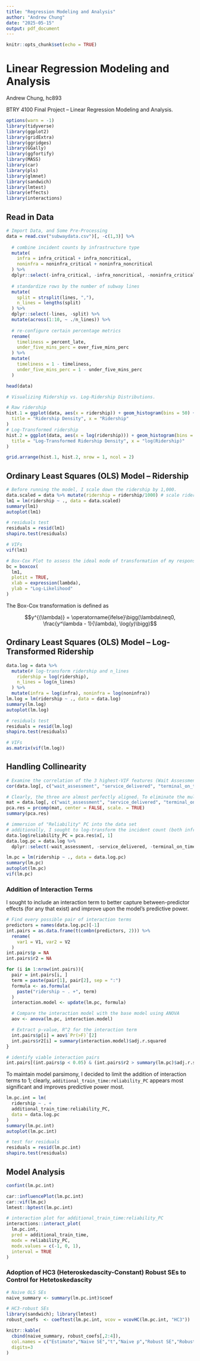 ```yaml
---
title: "Regression Modeling and Analysis"
author: "Andrew Chung"
date: "2025-05-15"
output: pdf_document
---
```


```r
knitr::opts_chunk$set(echo = TRUE)
```

# Linear Regression Modeling and Analysis

Andrew Chung, hc893

BTRY 4100 Final Project -- Linear Regression Modeling and Analysis.

```r
options(warn = -1)
library(tidyverse)
library(ggplot2)
library(gridExtra)
library(ggridges)
library(GGally)
library(ggfortify)
library(MASS)
library(car)
library(pls)
library(glmnet)
library(sandwich)
library(lmtest)
library(effects)
library(interactions)
```

## Read in Data

```r
# Import Data, and Some Pre-Processing
data = read.csv("subwaydata.csv")[, -c(1,3)] %>% 
  
  # combine incident counts by infrastructure type
  mutate(
    infra = infra_critical + infra_noncritical,
    noninfra = noninfra_critical + noninfra_noncritical
  ) %>%
  dplyr::select(-infra_critical, -infra_noncritical, -noninfra_critical, -noninfra_noncritical) %>%
  
  # standardize rows by the number of subway lines
  mutate(
    split = strsplit(lines, ","), 
    n_lines = lengths(split)
  ) %>%
  dplyr::select(-lines, -split) %>%
  mutate(across(1:10, ~ ./n_lines)) %>%
  
  # re-configure certain percentage metrics
  rename(
    timeliness = percent_late,
    under_five_mins_perc = over_five_mins_perc
  ) %>%
  mutate(
    timeliness = 1 - timeliness,
    under_five_mins_perc = 1 - under_five_mins_perc
  )

head(data)

# Visualizing Ridership vs. Log-Ridership Distributions.

# Raw ridership
hist.1 = ggplot(data, aes(x = ridership)) + geom_histogram(bins = 50) + labs(
  title = "Ridership Density", x = "Ridership"
)
# Log-Transformed ridership
hist.2 = ggplot(data, aes(x = log(ridership))) + geom_histogram(bins = 50) + labs(
  title = "Log-Transformed Ridership Density", x = "log(Ridership)"
)

grid.arrange(hist.1, hist.2, nrow = 1, ncol = 2)
```

## Ordinary Least Squares (OLS) Model -- Ridership

```r
# Before running the model, I scale down the ridership by 1,000.
data.scaled = data %>% mutate(ridership = ridership/1000) # scale ridership to 1K
lm1 = lm(ridership ~ ., data = data.scaled)
summary(lm1)
autoplot(lm1)

# residuals test
residuals = resid(lm1)
shapiro.test(residuals)

# VIFs
vif(lm1)

# Box-Cox Plot to assess the ideal mode of transformation of my response.
bc = boxcox(
  lm1,
  plotit = TRUE,
  xlab = expression(lambda),
  ylab = "Log-Likelihood"
)
```

The Box-Cox transformation is defined as 

$$y^{(\lambda)} = \operatorname{ifelse}\bigg(\lambda\neq0, \frac{y^\lambda - 1}{\lambda}, \log(y)\bigg)$$

## Ordinary Least Squares (OLS) Model -- Log-Transformed Ridership

```r
data.log = data %>% 
  mutate(# log-transform ridership and n_lines
    ridership = log(ridership),
    n_lines = log(n_lines)
  ) %>%
  mutate(infra = log(infra), noninfra = log(noninfra))
lm.log = lm(ridership ~ ., data = data.log)
summary(lm.log)
autoplot(lm.log)

# residuals test
residuals = resid(lm.log)
shapiro.test(residuals)

# VIFs
as.matrix(vif(lm.log))
```

## Handling Collinearity

```r
# Examine the correlation of the 3 highest-VIF features (Wait Assessment, Service Delivered, Terminal On-Time Performance -- all %)
cor(data.log[, c("wait_assessment", "service_delivered", "terminal_on_time_performance")])

# Clearly, the three are almost perfectly aligned. To eliminate the multi-collinearity between the 3 variables, I have compressed the three variables into a single principal component (PC).
mat = data.log[, c("wait_assessment", "service_delivered", "terminal_on_time_performance")]
pca.res = prcomp(mat, center = FALSE, scale. = TRUE)
summary(pca.res)

# immersion of "Reliability" PC into the data set
# additionally, I sought to log-transform the incident count (both infra and non-infra).
data.log$reliability_PC = pca.res$x[, 1]
data.log.pc = data.log %>%
  dplyr::select(-wait_assessment, -service_delivered, -terminal_on_time_performance)

lm.pc = lm(ridership ~ ., data = data.log.pc)
summary(lm.pc)
autoplot(lm.pc)
vif(lm.pc)
```

### Addition of Interaction Terms

I sought to include an interaction term to better capture between-predictor effects (for any that exist) and improve upon the model's predictive power.

```r
# Find every possible pair of interaction terms
predictors = names(data.log.pc)[-1]
int.pairs = as.data.frame(t(combn(predictors, 2))) %>%
  rename(
    var1 = V1, var2 = V2
  )
int.pairs$p = NA
int.pairs$r2 = NA

for (i in 1:nrow(int.pairs)){
  pair = int.pairs[i, ]
  term = paste(pair[1], pair[2], sep = ":")
  formula <- as.formula(
    paste("ridership ~ . +", term)
  )
  interaction.model <- update(lm.pc, formula)

  # Compare the interaction model with the base model using ANOVA
  aov <- anova(lm.pc, interaction.model)

  # Extract p-value, R^2 for the interaction term
  int.pairs$p[i] = aov$`Pr(>F)`[2]
  int.pairs$r2[i] = summary(interaction.model)$adj.r.squared
}

# identify viable interaction pairs
int.pairs[(int.pairs$p < 0.05) & (int.pairs$r2 > summary(lm.pc)$adj.r.squared), ]
```

To maintain model parsimony, I decided to limit the addition of interaction terms to 1; clearly, `additional_train_time:reliability_PC` appears most significant and improves predictive power most.

```r
lm.pc.int = lm(
  ridership ~ . + 
  additional_train_time:reliability_PC,
  data = data.log.pc
)
summary(lm.pc.int)
autoplot(lm.pc.int)

# test for residuals
residuals = resid(lm.pc.int)
shapiro.test(residuals)
```

## Model Analysis

```r
confint(lm.pc.int)
```

```r
car::influencePlot(lm.pc.int)
car::vif(lm.pc)
lmtest::bptest(lm.pc.int)

# interaction plot for additional_train_time:reliability_PC
interactions::interact_plot(
  lm.pc.int,
  pred = additional_train_time,
  modx = reliability_PC,
  modx.values = c(-1, 0, 1),
  interval = TRUE
)
```

### Adoption of HC3 (Heteroskedascity-Constant) Robust SEs to Control for Hetetoskedascity

```r
# Naive OLS SEs
naive_summary <- summary(lm.pc.int)$coef

# HC3‐robust SEs
library(sandwich); library(lmtest)
robust_coefs  <- coeftest(lm.pc.int, vcov = vcovHC(lm.pc.int, "HC3"))

knitr::kable(
  cbind(naive_summary, robust_coefs[,2:4]),
  col.names = c("Estimate","Naive SE","t","Naive p","Robust SE","Robust t","Robust p"),
  digits=3
)
```

